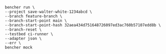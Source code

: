 ```
bencher run \
--project save-walter-white-1234abcd \
--branch feature-branch \
--branch-start-point main \
--branch-start-point-hash 32aea434d751648726097ed3ac760b57107edd8b \
--branch-reset \
--testbed ci-runner \
--adapter json \
--err \
bencher mock
```
